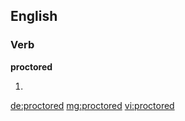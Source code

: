 ==English==

===Verb===
'''proctored'''

# {{past of|proctor}}

[[de:proctored]]
[[mg:proctored]]
[[vi:proctored]]